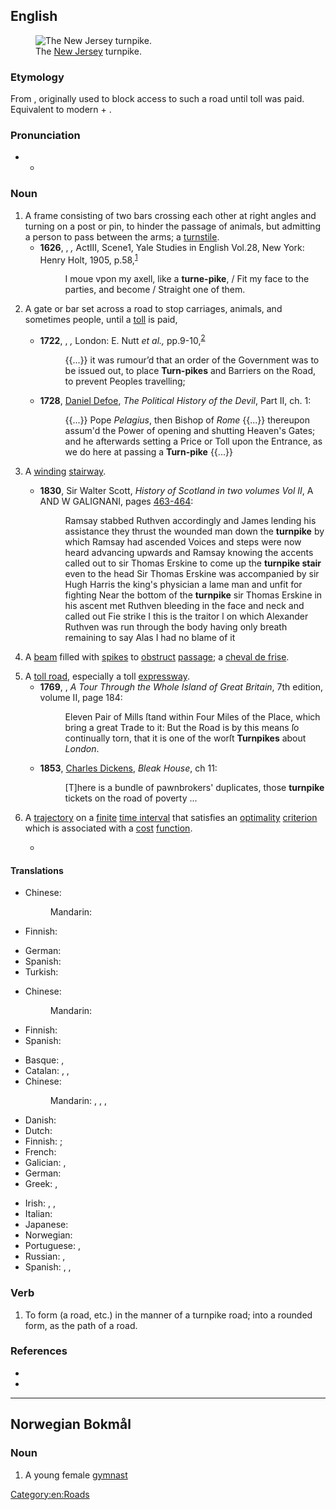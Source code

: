 ==English==
[[File:NewJerseyTurnpikeAerial.JPG|thumb|right|The [[New Jersey]] turnpike.]]

===Etymology===
From {{inh|en|enm|turnpyke||spiked barrier across a road}}, originally used to block access to such a road until toll was paid. Equivalent to modern {{m|en|turn}} + {{m|en|pike|t=shaft}}.

===Pronunciation===
* {{IPA|en|/ˈtɜː(ɹ)npaɪk/}}
** {{audio|en|LL-Q1860 (eng)-Vealhurl-turnpike.wav|Audio (UK)}}

===Noun===
{{en-noun}}

# A frame consisting of two bars crossing each other at right angles and turning on a post or pin, to hinder the passage of animals, but admitting a person to pass between the arms; a [[turnstile]].
#* '''1626''', {{w|Ben Jonson}}, ''{{w|The Staple of News}},'' Act{{nbsp}}III, Scene{{nbsp}}1, Yale Studies in English Vol.{{nbsp}}28, New York: Henry Holt, 1905, p.{{nbsp}}58,<sup>[https://archive.org/details/in.ernet.dli.2015.500387/page/n121]</sup>
#*: I moue vpon my axell, like a '''turne-pike''', / Fit my face to the parties, and become / Straight one of them.
# A gate or bar set across a road to stop carriages, animals, and sometimes people, until a [[toll]] is paid,
#: {{syn|en|tollgate}}
#* '''1722''', {{w|Daniel Defoe}}, ''{{w|A Journal of the Plague Year}},'' London: E. Nutt ''et al.,'' pp.{{nbsp}}9-10,<sup>[https://archive.org/details/b30518362/page/9/mode/1up]</sup>
#*: {{...}} it was rumour’d that an order of the Government was to be issued out, to place '''Turn-pikes''' and Barriers on the Road, to prevent Peoples travelling;
#* '''1728''', [[w:Daniel Defoe|Daniel Defoe]], ''The Political History of the Devil'', Part II, ch. 1:
#*: {{...}} Pope ''Pelagius'', then Bishop of ''Rome'' {{...}} thereupon assum'd the Power of opening and shutting Heaven's Gates; and he afterwards setting a Price or Toll upon the Entrance, as we do here at passing a '''Turn-pike''' {{...}}
# {{lb|en|Scotland}} A [[winding]] [[stairway]].
#* '''1830''', Sir Walter Scott, ''History of Scotland in two volumes Vol II'', A AND W GALIGNANI, pages [https://books.google.com/books?id=fGgKIe2qHOUC&lpg=PA463&dq=turnpike%20sir%20walter%20scott&pg=PA463#v=onepage&q=turnpike%20sir%20walter%20scott&f=false 463-464]:
#*: Ramsay stabbed Ruthven accordingly and James lending his assistance they thrust the wounded man down the '''turnpike''' by which Ramsay had ascended Voices and steps were now heard advancing upwards and Ramsay knowing the accents called out to sir Thomas Erskine to come up the '''turnpike stair''' even to the head Sir Thomas Erskine was accompanied by sir Hugh Harris the king's physician a lame man and unfit for fighting Near the bottom of the '''turnpike''' sir Thomas Erskine in his ascent met Ruthven bleeding in the face and neck and called out Fie strike I this is the traitor l on which Alexander Ruthven was run through the body having only breath remaining to say Alas I had no blame of it
# {{lb|en|military}} A [[beam]] filled with [[spike]]s to [[obstruct]] [[passage]]; a [[cheval de frise]].
# A [[toll road]], especially a toll [[expressway]].
#* '''1769''', {{w|Daniel Defoe}}, ''A Tour Through the Whole Island of Great Britain'', 7th edition, volume II, page 184:
#*: Eleven Pair of Mills ſtand within Four Miles of the Place, which bring a great Trade to it: But the Road is by this means ſo continually torn, that it is one of the worſt '''Turnpikes''' about ''London''.
#* '''1853''', [[w:Charles Dickens|Charles Dickens]], ''Bleak House'', ch 11:
#*: [T]here is a bundle of pawnbrokers' duplicates, those '''turnpike''' tickets on the road of poverty ...
# {{lb|en|mathematical economics}} A [[trajectory]] on a [[finite]] [[time interval]] that satisfies an [[optimality]] [[criterion]] which is associated with a [[cost]] [[function]].
#* {{quote-book|en|year=2006|title=Turnpike Properties in the Calculus of Variations and Optimal Control |author=Alexander J. Zaslavski  |page= |ISBN=0387281541 |passage=In the monograph we discuss a number of results concerning '''turnpike''' properties in the calculus of variations and optimal control which were obtained by the author in the last ten years. }}

====Translations====
{{trans-top|frame consisting of two bars crossing each other at right angles}}
* Chinese:
*: Mandarin: {{t-needed|cmn}}
* Finnish: {{t|fi|pyöröportti}}
{{trans-mid}}
* German: {{t|de|Drehschranke|f}}
* Spanish: {{t-needed|es}}
* Turkish: {{t+|tr|turnike}}
{{trans-bottom}}

{{trans-see|gate or bar set across a road to stop traffic|tollgate}}

{{trans-top|winding stairway}}
* Chinese:
*: Mandarin: {{t-needed|cmn}}
{{trans-mid}}
* Finnish: {{t|fi|kierreportaat|p}}
* Spanish: {{t-needed|es}}
{{trans-bottom}}

{{trans-see|military: beam with spikes|cheval de frise}}

{{trans-top|toll road}}
* Basque: {{t|eu|bidesari bide}}, {{t|eu|bidesaria errepide}}
* Catalan: {{t|ca|autovia de peatge|f}}, {{t|ca|autopista de peatge|f}}, {{t|ca|carretera de peatge|f}}
* Chinese:
*: Mandarin: {{t|cmn|[[收費]][[道路]]|sc=Hani}}, {{t|cmn|[[收费]][[道路]]|tr=shōufèi dàolù|sc=Hani}}, {{t|cmn|[[收費]][[公路]]|sc=Hani}}, {{t|cmn|[[收费]][[公路]]|tr=shōufèi gōnglù|sc=Hani}}
* Danish: {{t|da|betalingsvej|c}}
* Dutch: {{t+|nl|tolweg|m}}
* Finnish: {{t|fi|[[maksullinen]] [[tie]]}} {{qualifier|road}}; {{t|fi|maksullinen [[moottoritie]]}} {{qualifier|freeway}}
* French: {{t|fr|route à péage|f}}
* Galician: {{t|gl|autoestrada de peaxe|f}}, {{t|gl|autovía de peaxe|f}}
* German: {{t+|de|Mautstraße|f}}
* Greek: {{t+|el|διόδια|n-p}}, {{t|el|αυτοκινητόδρομος με διόδια|m}}
{{trans-mid}}
* Irish: {{t|ga|bóthar dola|m}}, {{t|ga|bóthar paidhce|m}}, {{t|ga|paidhc|f}}
* Italian: {{t+|it|autostrada|f}}
* Japanese: {{t|ja|有料道路|tr=ゆうりょうどうろ, yūryō dōro|sc=Jpan}}
* Norwegian: {{t|no|bomvei|m}}
* Portuguese: {{t|pt|autoestrada portajada|f}} {{qualifier|Portugal}}, {{t|pt|rodovia pedagiada|f}} {{qualifier|Brazil}}
* Russian: {{t|ru|[[платный|пла́тная]] [[доро́га]]|f}}, {{t|ru|[[платный|пла́тная]] [[автомобильный|автомоби́льная]] [[доро́га]]|f}}
* Spanish: {{t|es|autovía de peaje|f}}, {{t|es|autopista de peaje|f}}, {{t|es|carretera de peaje|f}}
{{trans-bottom}}

===Verb===
{{en-verb}}

# To form (a road, etc.) in the manner of a turnpike road; into a rounded form, as the path of a road.
#: {{rfquotek|en|Knowles}}

===References===
* {{R:OneLook}}
* {{pedia|Turnpike theory}}

[[Category:en:Roads]]

----

==Norwegian Bokmål==

===Noun===
{{nb-noun-c}}

# A young female [[gymnast]]